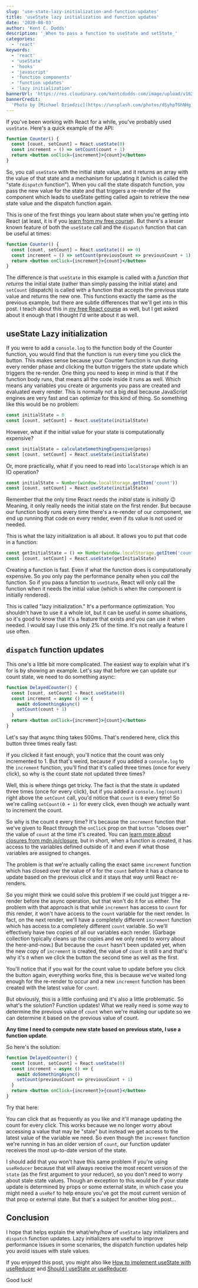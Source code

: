 ```yaml
---
slug: 'use-state-lazy-initialization-and-function-updates'
title: 'useState lazy initialization and function updates'
date: '2020-08-03'
author: 'Kent C. Dodds'
description: '_When to pass a function to useState and setState_'
categories:
  - 'react'
keywords:
  - 'react'
  - 'useState'
  - 'hooks'
  - 'javascript'
  - 'function components'
  - 'function updates'
  - 'lazy initialization'
bannerUrl: 'https://res.cloudinary.com/kentcdodds-com/image/upload/v1625033480/kentcdodds.com/content/blog/use-state-lazy-initialization-and-function-updates/banner.jpg'
bannerCredit:
  'Photo by [Michael Dziedzic](https://unsplash.com/photos/dSyhpTGhNHg)'
---
```



If you've been working with React for a while, you've probably used `useState`.
Here's a quick example of the API:

```jsx
function Counter() {
  const [count, setCount] = React.useState(0)
  const increment = () => setCount(count + 1)
  return <button onClick={increment}>{count}</button>
}
```

So, you call `useState` with the initial state value, and it returns an array
with the value of that state and a mechanism for updating it (which is called
the "state `dispatch` function"). When you call the state dispatch function, you
pass the new value for the state and that triggers a re-render of the component
which leads to useState getting called again to retrieve the new state value and
the dispatch function again.

This is one of the first things you learn about state when you're getting into
React (at least, it is if you
[learn from my free course](https://kcd.im/beginner-react)). But there's a
lesser known feature of both the `useState` call and the `dispatch` function
that can be useful at times:

```jsx
function Counter() {
  const [count, setCount] = React.useState(() => 0)
  const increment = () => setCount(previousCount => previousCount + 1)
  return <button onClick={increment}>{count}</button>
}
```

The difference is that `useState` in this example is called with a _function
that returns_ the initial state (rather than simply passing the initial state)
and `setCount` (dispatch) is called with a function that accepts the previous
state value and returns the new one. This functions exactly the same as the
previous example, but there are subtle differences that we'll get into in this
post. I teach about this in
[my free React course](https://kcd.im/beginner-react) as well, but I get asked
about it enough that I thought I'd write about it as well.

## useState Lazy initialization

If you were to add a `console.log` to the function body of the Counter function,
you would find that the function is run every time you click the button. This
makes sense because your Counter function is run during every render phase and
clicking the button triggers the state update which triggers the re-render. One
thing you need to keep in mind is that if the function body runs, that means all
the code inside it runs as well. Which means any variables you create or
arguments you pass are created and evaluated every render. This is normally not
a big deal because JavaScript engines are very fast and can optimize for this
kind of thing. So something like this would be no problem:

```javascript
const initialState = 0
const [count, setCount] = React.useState(initialState)
```

However, what if the initial value for your state is computationally expensive?

```javascript
const initialState = calculateSomethingExpensive(props)
const [count, setCount] = React.useState(initialState)
```

Or, more practically, what if you need to read into `localStorage` which is an
IO operation?

```javascript
const initialState = Number(window.localStorage.getItem('count'))
const [count, setCount] = React.useState(initialState)
```

Remember that the only time React needs the _initial_ state is _initially_ 😉
Meaning, it only really needs the initial state on the first render. But because
our function body runs every time there's a re-render of our component, we end
up running that code on every render, even if its value is not used or needed.

This is what the lazy initialization is all about. It allows you to put that
code in a function:

```javascript
const getInitialState = () => Number(window.localStorage.getItem('count'))
const [count, setCount] = React.useState(getInitialState)
```

Creating a function is fast. Even if what the function does is computationally
expensive. So you only pay the performance penalty when you _call_ the function.
So if you pass a function to `useState`, React will only call the function when
it needs the initial value (which is when the component is initially rendered).

This is called "lazy initialization." It's a performance optimization. You
shouldn't have to use it a whole lot, but it can be useful in some situations,
so it's good to know that it's a feature that exists and you can use it when
needed. I would say I use this only 2% of the time. It's not really a feature I
use often.

## `dispatch` function updates

This one's a little bit more complicated. The easiest way to explain what it's
for is by showing an example. Let's say that before we can update our count
state, we need to do something async:

```jsx
function DelayedCounter() {
  const [count, setCount] = React.useState(0)
  const increment = async () => {
    await doSomethingAsync()
    setCount(count + 1)
  }
  return <button onClick={increment}>{count}</button>
}
```

Let's say that async thing takes 500ms. That's rendered here, click this button
three times really fast:

<Rendered>
  <DelayedCounterBug />
</Rendered>

If you clicked it fast enough, you'll notice that the count was only incremented
to 1. But that's weird, because if you added a `console.log` to the `increment`
function, you'll find that it's called three times (once for every click), so
why is the count state not updated three times?

Well, this is where things get tricky. The fact is that the state _is_ updated
three times (once for every click), but if you added a `console.log(count)`
right above the `setCount` call, you'd notice that `count` is `0` every time! So
we're calling `setCount(0 + 1)` for every click, even though we actually want to
increment the count.

So why is the count `0` every time? It's because the `increment` function that
we've given to React through the `onClick` prop on that `button` "closes over"
the value of `count` at the time it's created. You can
[learn more about closures from mdn.io/closure](https://mdn.io/closure),
but in short, when a function is created, it has access to the variables defined
outside of it and even if what those variables are assigned to changes.

The problem is that we're actually calling the exact same `increment` function
which has closed over the value of `0` for the `count` before it has a chance to
update based on the previous click and it stays that way until React re-renders.

So you might think we could solve this problem if we could just trigger a
re-render before the async operation, but that won't do it for us either. The
problem with that approach is that while `increment` has access to `count` for
_this_ render, it won't have access to the `count` variable for the next render.
In fact, on the next render, we'll have a completely different `increment`
function which has access to a completely different `count` variable. So we'll
effectively have two copies of all our variables each render. (Garbage
collection typically cleans up the copies and we only need to worry about the
here-and-now.) But because the `count` hasn't been updated yet, when the new
copy of `increment` is created, the value of `count` is still `0` and that's why
it's `0` when we click the button the second time as well as the first.

You'll notice that if you wait for the count value to update before you click
the button again, everything works fine, this is because we've waited long
enough for the re-render to occur and a new `increment` function has been
created with the latest value for `count`.

But obviously, this is a little confusing and it's also a little problematic. So
what's the solution? Function updates! What we really need is some way to
determine the previous value of `count` when we're making our update so we can
determine it based on the previous value of count.

**Any time I need to compute new state based on previous state, I use a function
update**.

So here's the solution:

```jsx
function DelayedCounter() {
  const [count, setCount] = React.useState(0)
  const increment = async () => {
    await doSomethingAsync()
    setCount(previousCount => previousCount + 1)
  }
  return <button onClick={increment}>{count}</button>
}
```

Try that here:

<Rendered>
  <DelayedCounterWorking />
</Rendered>

You can click that as frequently as you like and it'll manage updating the count
for every click. This works because we no longer worry about accessing a value
that may be "stale" but instead we get access to the latest value of the
variable we need. So even though the `increment` function we're running in has
an older version of `count`, our function updater receives the most up-to-date
version of the state.

I should add that you won't have this same problem if you're using `useReducer`
because that will always receive the most recent version of the `state` (as the
first argument to your reducer), so you don't need to worry about stale state
values. Though an exception to this would be if your state update is determined
by props or some external state, in which case you might need a `useRef` to help
ensure you've got the most current version of that prop or external state. But
that's a subject for another blog post...

## Conclusion

I hope that helps explain the what/why/how of `useState` lazy initializers and
`dispatch` function updates. Lazy initializers are useful to improve performance
issues in some scenarios, the dispatch function updates help you avoid issues
with stale values.

If you enjoyed this post, you might also like
[How to implement useState with useReducer](/blog/how-to-implement-usestate-with-usereducer)
and [Should I useState or useReducer](/blog/should-i-usestate-or-usereducer).

Good luck!
